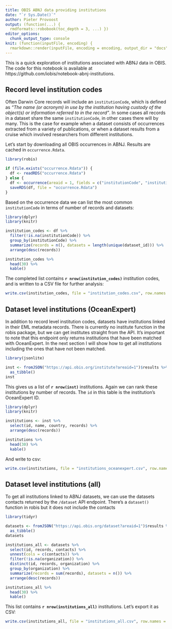```yaml
---
title: OBIS ABNJ data providing institutions
date: "`r Sys.Date()`"
author: Pieter Provoost
output: (function(...) {
  rmdformats::robobook(toc_depth = 3, ...) })
editor_options: 
  chunk_output_type: console
knit: (function(inputFile, encoding) {
  rmarkdown::render(inputFile, encoding = encoding, output_dir = "docs") })  
---
```


This is a quick exploration of institutions associated with ABNJ data in OBIS. The code for this notebook is available at https://github.com/iobis/notebook-abnj-institutions.

## Record level institution codes

Often Darwin Core records will include an `institutionCode`, which is defined as _"The name (or acronym) in use by the institution having custody of the object(s) or information referred to in the record"_. In some cases all records in a dataset share the same `institutionCode`, in other cases there will by many. This is the case for example when a dataset consists of occurrences extracted from a variety of publications, or when a dataset results from a cruise which involved researchers from different institutions.

Let's start by downloading all OBIS occurrences in ABNJ. Results are cached in `occurrence.Rdata`.

```r
library(robis)

if (file.exists("occurrence.Rdata")) {
  df <- readRDS("occurrence.Rdata")  
} else {
  df <- occurrence(areaid = 1, fields = c("institutionCode", "institutionID", "dataset_id"))
  saveRDS(df, file = "occurrence.Rdata")
}
```

Based on the occurrence data we can list the most common `institutionCode` in terms of number of records and datasets:

```r
library(dplyr)
library(knitr)

institution_codes <- df %>%
  filter(!is.na(institutionCode)) %>%
  group_by(institutionCode) %>%
  summarize(records = n(), datasets = length(unique(dataset_id))) %>%
  arrange(desc(records))

institution_codes %>%
  head(30) %>%
  kable()
```

The completed list contains **`r nrow(institution_codes)`** institution codes, and is written to a CSV file for further analysis:

```r
write.csv(institution_codes, file = "institution_codes.csv", row.names = FALSE, na = "")
```

## Dataset level institutions (OceanExpert)

In addition to record level institution codes, datasets have institutions linked in their EML metadata records. There is currently no institute function in the robis package, but we can get institutes straight from the API. It's important to note that this endpoint only returns institutions that have been matched with OceanExpert. In the next section I will show how to get all institutions including the ones that have not been matched.

```r
library(jsonlite)

inst <- fromJSON("https://api.obis.org/institute?areaid=1")$results %>%
  as_tibble()
inst
```

This gives us a list of **`r nrow(inst)`** institutions. Again we can rank these institutions by number of records. The `id` in this table is the institution's OceanExpert ID.

```r
library(dplyr)
library(knitr)

institutions <- inst %>%
  select(id, name, country, records) %>%
  arrange(desc(records))

institutions %>%
  head(30) %>%
  kable()
```

And write to csv:

```r
write.csv(institutions, file = "institutions_oceanexpert.csv", row.names = FALSE, na = "")
```

## Dataset level institutions (all)

To get all institutions linked to ABNJ datasets, we can use the datasets contacts returned by the `/dataset` API endpoint. There's a `dataset()` function in robis but it does not include the contacts

```r
library(tidyr)

datasets <- fromJSON("https://api.obis.org/dataset?areaid=1")$results %>%
  as_tibble()
datasets

institutions_all <- datasets %>%
  select(id, records, contacts) %>%
  unnest(cols = c(contacts)) %>%
  filter(!is.na(organization)) %>%
  distinct(id, records, organization) %>%
  group_by(organization) %>%
  summarize(records = sum(records), datasets = n()) %>%
  arrange(desc(records))

institutions_all %>%
  head(30) %>%
  kable()
```

This list contains **`r nrow(institutions_all)`** institutions. Let's export it as CSV:

```r
write.csv(institutions_all, file = "institutions_all.csv", row.names = FALSE, na = "")
```
